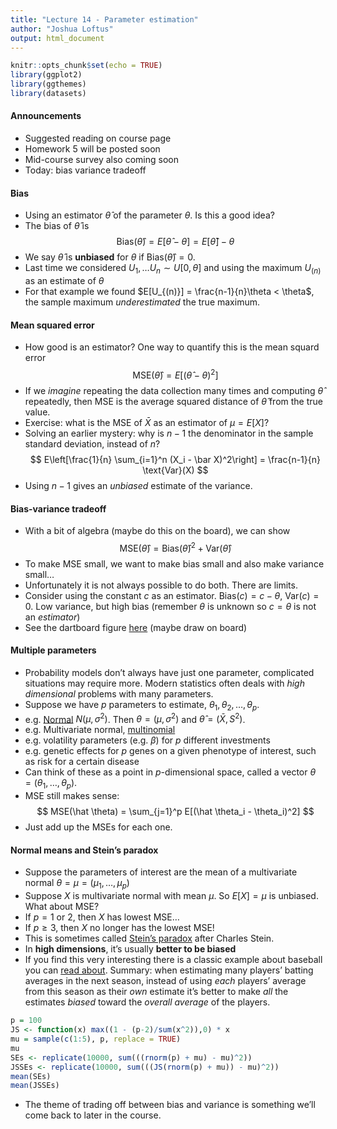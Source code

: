 ```yaml
---
title: "Lecture 14 - Parameter estimation"
author: "Joshua Loftus"
output: html_document
---
```


```r
knitr::opts_chunk$set(echo = TRUE)
library(ggplot2)
library(ggthemes)
library(datasets)
```

#### Announcements

- Suggested reading on course page
- Homework 5 will be posted soon
- Mid-course survey also coming soon
- Today: bias variance tradeoff

#### Bias

- Using an estimator $\hat \theta$ of the parameter $\theta$. Is this a good idea?
- The bias of $\hat \theta$ is
$$
\text{Bias}(\hat \theta) = E[\hat \theta - \theta] = E[\hat \theta] - \theta
$$
- We say $\hat \theta$ is **unbiased** for $\theta$ if $\text{Bias}(\hat \theta) = 0$.
- Last time we considered $U_1, \ldots U_n \sim U[0,\theta]$ and using the maximum $U_{(n)}$ as an estimate of $\theta$
- For that example we found $E[U_{(n)}] = \frac{n-1}{n}\theta < \theta$, the sample maximum *underestimated* the true maximum.

#### Mean squared error

- How good is an estimator? One way to quantify this is the mean squard error
$$
\text{MSE}(\hat \theta) = E[(\hat \theta - \theta)^2]
$$
- If we *imagine* repeating the data collection many times and computing $\hat \theta$ repeatedly, then MSE is the average squared distance of $\hat \theta$ from the true value.
- Exercise: what is the MSE of $\bar X$ as an estimator of $\mu = E[X]$?
- Solving an earlier mystery: why is $n-1$ the denominator in the sample standard deviation, instead of $n$?
$$
E\left[\frac{1}{n} \sum_{i=1}^n (X_i - \bar X)^2\right] = \frac{n-1}{n} \text{Var}(X)
$$
- Using $n-1$ gives an *unbiased* estimate of the variance.

#### Bias-variance tradeoff

- With a bit of algebra (maybe do this on the board), we can show
$$
\text{MSE}(\hat \theta) = \text{Bias}(\hat \theta)^2 + \text{Var}(\hat \theta)
$$
- To make MSE small, we want to make bias small and also make variance small...
- Unfortunately it is not always possible to do both. There are limits.
- Consider using the constant $c$ as an estimator. $\text{Bias}(c) = c - \theta$, $\text{Var}(c) = 0$. Low variance, but high bias (remember $\theta$ is unknown so $c = \theta$ is not an *estimator*)
- See the dartboard figure [here](http://scott.fortmann-roe.com/docs/BiasVariance.html) (maybe draw on board)

#### Multiple parameters

- Probability models don't always have just one parameter, complicated situations may require more. Modern statistics often deals with *high dimensional* problems with many parameters.
- Suppose we have $p$ parameters to estimate, $\theta_1, \theta_2, \ldots, \theta_p$.
- e.g. [Normal](https://en.wikipedia.org/wiki/Normal_distribution) $N(\mu, \sigma^2)$. Then $\theta = (\mu, \sigma^2)$ and $\hat \theta = (\bar X, S^2)$.
- e.g. Multivariate normal, [multinomial](https://en.wikipedia.org/wiki/Multinomial_distribution)
- e.g. volatility parameters (e.g. $\beta$) for $p$ different investments
- e.g. genetic effects for $p$ genes on a given phenotype of interest, such as risk for a certain disease
- Can think of these as a point in $p$-dimensional space, called a vector $\theta = (\theta_1, \ldots, \theta_p)$.
- MSE still makes sense:
$$
MSE(\hat \theta) = \sum_{j=1}^p E[(\hat \theta_i - \theta_i)^2]
$$
- Just add up the MSEs for each one.


#### Normal means and Stein's paradox

- Suppose the parameters of interest are the mean of a multivariate normal $\theta = \mu = (\mu_1, \ldots, \mu_p)$
- Suppose $X$ is multivariate normal with mean $\mu$. So $E[X] = \mu$ is unbiased. What about MSE?
- If $p = 1$ or 2, then $X$ has lowest MSE...
- If $p \geq 3$, then $X$ no longer has the lowest MSE!
- This is sometimes called [Stein's paradox](https://en.wikipedia.org/wiki/Stein%27s_example) after Charles Stein.
- In **high dimensions**, it's usually **better to be biased**
- If you find this very interesting there is a classic example about baseball you can [read about](http://statweb.stanford.edu/~ckirby/brad/other/Article1977.pdf). Summary: when estimating many players' batting averages in the next season, instead of using *each* players' average from this season as their *own* estimate it's better to make *all* the estimates *biased* toward the *overall average* of the players.

```r
p = 100
JS <- function(x) max((1 - (p-2)/sum(x^2)),0) * x
mu = sample(c(1:5), p, replace = TRUE)
mu
SEs <- replicate(10000, sum(((rnorm(p) + mu) - mu)^2))
JSSEs <- replicate(10000, sum(((JS(rnorm(p) + mu)) - mu)^2))
mean(SEs)
mean(JSSEs)
```

- The theme of trading off between bias and variance is something we'll come back to later in the course.



